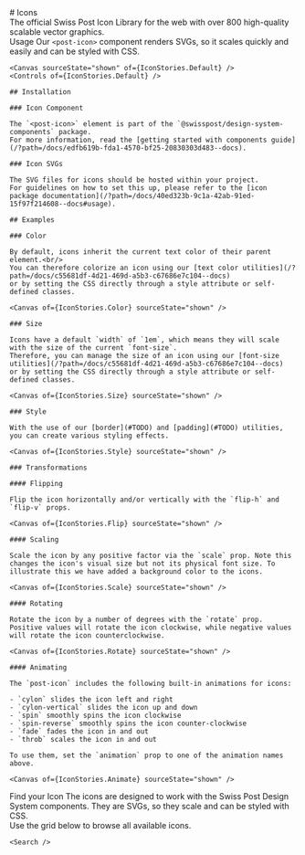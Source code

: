 
<Meta of={IconStories} />

<div className="docs-title">
  # Icons

  <nav>
    <link-design of={JSON.stringify(IconStories)}></link-design>
  </nav>
</div>

<div className="lead">
  The official Swiss Post Icon Library for the web with over 800 high-quality scalable vector
  graphics.
</div>

<PostTabs>
  <PostTabHeader panel="usage">Usage</PostTabHeader>
  <PostTabPanel name="usage">
    Our <code>&lt;post-icon&gt;</code> component renders SVGs, so it scales quickly and easily and can
    be styled with CSS.

    <Canvas sourceState="shown" of={IconStories.Default} />
    <Controls of={IconStories.Default} />

    ## Installation

    ### Icon Component

    The `<post-icon>` element is part of the `@swisspost/design-system-components` package.
    For more information, read the [getting started with components guide](/?path=/docs/edfb619b-fda1-4570-bf25-20830303d483--docs).

    ### Icon SVGs

    The SVG files for icons should be hosted within your project.
    For guidelines on how to set this up, please refer to the [icon package documentation](/?path=/docs/40ed323b-9c1a-42ab-91ed-15f97f214608--docs#usage).

    ## Examples

    ### Color

    By default, icons inherit the current text color of their parent element.<br/>
    You can therefore colorize an icon using our [text color utilities](/?path=/docs/c55681df-4d21-469d-a5b3-c67686e7c104--docs)
    or by setting the CSS directly through a style attribute or self-defined classes.

    <Canvas of={IconStories.Color} sourceState="shown" />

    ### Size

    Icons have a default `width` of `1em`, which means they will scale with the size of the current `font-size`.
    Therefore, you can manage the size of an icon using our [font-size utilities](/?path=/docs/c55681df-4d21-469d-a5b3-c67686e7c104--docs)
    or by setting the CSS directly through a style attribute or self-defined classes.

    <Canvas of={IconStories.Size} sourceState="shown" />

    ### Style

    With the use of our [border](#TODO) and [padding](#TODO) utilities, you can create various styling effects.

    <Canvas of={IconStories.Style} sourceState="shown" />

    ### Transformations

    #### Flipping

    Flip the icon horizontally and/or vertically with the `flip-h` and `flip-v` props.

    <Canvas of={IconStories.Flip} sourceState="shown" />

    #### Scaling

    Scale the icon by any positive factor via the `scale` prop. Note this changes the icon's visual size but not its physical font size. To illustrate this we have added a background color to the icons.

    <Canvas of={IconStories.Scale} sourceState="shown" />

    #### Rotating

    Rotate the icon by a number of degrees with the `rotate` prop. Positive values will rotate the icon clockwise, while negative values will rotate the icon counterclockwise.

    <Canvas of={IconStories.Rotate} sourceState="shown" />

    #### Animating

    The `post-icon` includes the following built-in animations for icons:

    - `cylon` slides the icon left and right
    - `cylon-vertical` slides the icon up and down
    - `spin` smoothly spins the icon clockwise
    - `spin-reverse` smoothly spins the icon counter-clockwise
    - `fade` fades the icon in and out
    - `throb` scales the icon in and out

    To use them, set the `animation` prop to one of the animation names above.

    <Canvas of={IconStories.Animate} sourceState="shown" />

  </PostTabPanel>

  <PostTabHeader panel="search">Find your Icon</PostTabHeader>
  <PostTabPanel name="search">
    The icons are designed to work with the Swiss Post Design System components. They are SVGs, so they scale and can be styled with CSS.<br/>
    Use the grid below to browse all available icons.

    <Search />

  </PostTabPanel>
</PostTabs>
